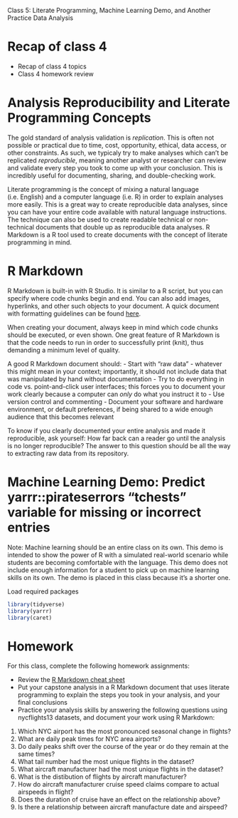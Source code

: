 Class 5: Literate Programming, Machine Learning Demo, and Another Practice Data Analysis

# Recap of class 4

- Recap of class 4 topics
- Class 4 homework review

# Analysis Reproducibility and Literate Programming Concepts

The gold standard of analysis validation is *replication*. This is often not possible or practical due to time, cost, opportunity, ethical, data access, or other constraints. As such, we typicaly try to make analyses which can't be replicated *reproducible*, meaning another analyst or researcher can review and validate every step you took to come up with your conclusion. This is incredibly useful for documenting, sharing, and double-checking work.

Literate programming is the concept of mixing a natural language (i.e. English) and a computer language (i.e. R) in order to explain analyses more easily. This is a great way to create reproducible data analyses, since you can have your entire code available with natural language instructions. The technique can also be used to create readable technical or non-technical documents that double up as reproducible data analyses. R Markdown is a R tool used to create documents with the concept of literate programming in mind.

# R Markdown

R Markdown is built-in with R Studio. It is similar to a R script, but you can specify where code chunks begin and end. You can also add images, hyperlinks, and other such objects to your document. A quick document with formatting guidelines can be found [here](http://rmarkdown.rstudio.com/authoring_basics.html).

When creating your document, always keep in mind which code chunks should be executed, or even shown. One great feature of R Markdown is that the code needs to run in order to successfully print (knit), thus demanding a minimum level of quality.

A good R Markdown document should:
- Start with "raw data" - whatever this might mean in your context; importantly, it should not include data that was manipulated by hand without documentation
- Try to do everything in code vs. point-and-click user interfaces; this forces you to document your work clearly because a computer can *only* do what you instruct it to
- Use version control and commenting
- Document your software and hardware environment, or default preferences, if being shared to a wide enough audience that this becomes relevant

To know if you clearly documented your entire analysis and made it reproducible, ask yourself: How far back can a reader go until the analysis is no longer reproducible? The answer to this question should be all the way to extracting raw data from its repository.

# Machine Learning Demo: Predict yarrr::pirateserrors "tchests" variable for missing or incorrect entries

Note: Machine learning should be an entire class on its own. This demo is intended to show the power of R with a simulated real-world scenario while students are becoming comfortable with the language. This demo does not include enough information for a student to pick up on machine learning skills on its own. The demo is placed in this class because it's a shorter one.

Load required packages

```r
library(tidyverse)
library(yarrr)
library(caret)
```

# Homework

For this class, complete the following homework assignments:

- Review the [R Markdown cheat sheet](https://www.rstudio.com/resources/cheatsheets/)
- Put your capstone analysis in a R Markdown document that uses literate programming to explain the steps you took in your analysis, and your final conclusions
- Practice your analysis skills by answering the following questions using nycflights13 datasets, and document your work using R Markdown:
1) Which NYC airport has the most pronounced seasonal change in flights?
2) What are daily peak times for NYC area airports?
3) Do daily peaks shift over the course of the year or do they remain at the same times?
4) What tail number had the most unique flights in the dataset?
5) What aircraft manufacturer had the most unique flights in the dataset?
6) What is the distibution of flights by aircraft manufacturer?
7) How do aircraft manufacturer cruise speed claims compare to actual airspeeds in flight?
8) Does the duration of cruise have an effect on the relationship above?
9) Is there a relationship between aircraft manufacture date and airspeed?
